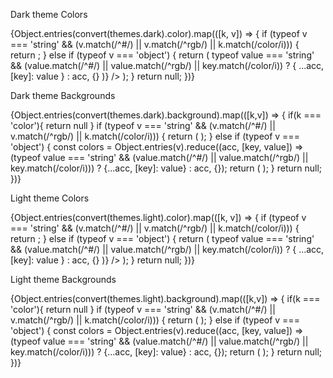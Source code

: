 


<Meta title="ColorPalette" />

<SideBySide>
  <div style={{background: '#202020' }}>
<ThemeProvider theme={ensure(themes.dark)}>

Dark theme Colors

<ColorPalette>
  {Object.entries(convert(themes.dark).color).map(([k, v]) => {
    if (typeof v === 'string' && (v.match(/^#/) || v.match(/^rgb/) || k.match(/color/i))) {
      return <ColorItem key={k} title={k} colors={{ [k]: v }} />;
    } else if (typeof v === 'object') {
      return (
        <ColorItem
          key={k}
          title={k}
          colors={Object.entries(v).reduce(
            (acc, [key, value]) =>
              typeof value === 'string' &&
              (value.match(/^#/) || value.match(/^rgb/) || key.match(/color/i))
                ? { ...acc, [key]: value }
                : acc,
            {}
          )}
        />
      );
    }
    return null;
  })}
</ColorPalette>

Dark theme Backgrounds

<ColorPalette>
  {Object.entries(convert(themes.dark).background).map(([k,v]) => {
    if(k === 'color'){
      return null
    }
    if (typeof v === 'string' && (v.match(/^#/) || v.match(/^rgb/) || k.match(/color/i))) {
      return (
        <ColorItem
          key={k}
          title={k}
          colors={{ [k]: v }}
        />
      );
    } else if (typeof v === 'object') {
      const colors = Object.entries(v).reduce((acc, [key, value]) => (typeof value === 'string' && (value.match(/^#/) || value.match(/^rgb/) || key.match(/color/i))) ? {...acc, [key]: value} : acc, {});
      return (
        <ColorItem
          key={k}
          title={k}
          colors={colors}
        />
      );
    }
    return null;
  })}
</ColorPalette>
  </ThemeProvider></div>
  <div styles={{ background: '#eeeeee'}}>

Light theme Colors

<ColorPalette>
  {Object.entries(convert(themes.light).color).map(([k, v]) => {
    if (typeof v === 'string' && (v.match(/^#/) || v.match(/^rgb/) || k.match(/color/i))) {
      return <ColorItem key={k} title={k} colors={{ [k]: v }} />;
    } else if (typeof v === 'object') {
      return (
        <ColorItem
          key={k}
          title={k}
          colors={Object.entries(v).reduce(
            (acc, [key, value]) =>
              typeof value === 'string' &&
              (value.match(/^#/) || value.match(/^rgb/) || key.match(/color/i))
                ? { ...acc, [key]: value }
                : acc,
            {}
          )}
        />
      );
    }
    return null;
  })}
</ColorPalette>

Light theme Backgrounds

<ColorPalette>
  {Object.entries(convert(themes.light).background).map(([k,v]) => {
    if(k === 'color'){
      return null
    }
    if (typeof v === 'string' && (v.match(/^#/) || v.match(/^rgb/) || k.match(/color/i))) {
      return (
        <ColorItem
          key={k}
          title={k}
          colors={{ [k]: v }}
        />
      );
    } else if (typeof v === 'object') {
      const colors = Object.entries(v).reduce((acc, [key, value]) => (typeof value === 'string' && (value.match(/^#/) || value.match(/^rgb/) || key.match(/color/i))) ? {...acc, [key]: value} : acc, {});
      return (
        <ColorItem
          key={k}
          title={k}
          colors={colors}
        />
      );
    }
    return null;
  })}
</ColorPalette>
  </div>
</SideBySide>
